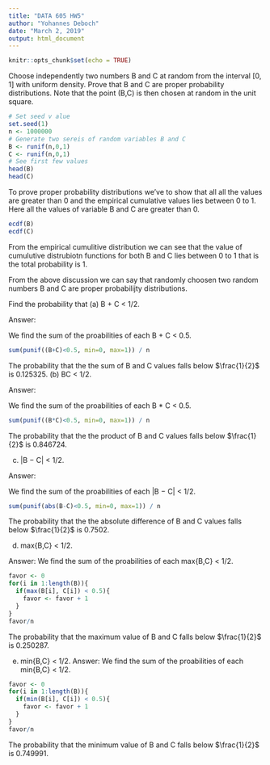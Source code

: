 ```yaml
---
title: "DATA 605 HW5"
author: "Yohannes Deboch"
date: "March 2, 2019"
output: html_document
---
```


```r
knitr::opts_chunk$set(echo = TRUE)
```
Choose independently two numbers B and C at random from the interval [0, 1] with
uniform density. Prove that B and C are proper probability distributions.
Note that the point (B,C) is then chosen at random in the unit square.
```r
# Set seed v alue
set.seed(1)
n <- 1000000
# Generate two sereis of random variables B and C
B <- runif(n,0,1)
C <- runif(n,0,1)
# See first few values
head(B)
head(C)
```
To prove proper probability distributions we've to show that all all the values are greater than 0 and the empirical cumulative values lies between 0 to 1.
Here all the values of variable B and C are greater than 0.
```r
ecdf(B)
ecdf(C)
```
From the empirical cumulitive distribution we can see that the value of cumulutive distrubiotn functions for both B and C lies between 0 to 1 that is the total probability is 1. 

From the above discussion we can say that randomly choosen two random numbers B and C are proper probabilijty distributions.

Find the probability that
(a) B + C < 1/2.

Answer: 

We find the sum of the proabilities of each B + C < 0.5.

```r
sum(punif((B+C)<0.5, min=0, max=1)) / n
```
The probability that the the sum of B and C values falls below $\frac{1}{2}$ is 0.125325.
(b) BC < 1/2.

Answer: 

We find the sum of the proabilities of each B * C < 0.5.

```r
sum(punif((B*C)<0.5, min=0, max=1)) / n
```
The probability that the the product of B and C values falls below $\frac{1}{2}$ is 0.846724.

(c) |B − C| < 1/2.

Answer: 

We find the sum of the proabilities of each |B − C| < 1/2.
```r
sum(punif(abs(B-C)<0.5, min=0, max=1)) / n
```
The probability that the the absolute difference of B and C values falls below $\frac{1}{2}$ is  0.7502.

(d) max{B,C} < 1/2.

Answer: 
We find the sum of the proabilities of each max{B,C} < 1/2.
```r
favor <- 0
for(i in 1:length(B)){
  if(max(B[i], C[i]) < 0.5){
    favor <- favor + 1
  }
}
favor/n
```
The probability that the maximum value of B and C falls below $\frac{1}{2}$ is  0.250287.

(e) min{B,C} < 1/2.
Answer: 
We find the sum of the proabilities of each min{B,C} < 1/2.
```r
favor <- 0
for(i in 1:length(B)){
  if(min(B[i], C[i]) < 0.5){
    favor <- favor + 1
  }
}
favor/n
```
The probability that the minimum value of B and C falls below $\frac{1}{2}$ is  0.749991.
